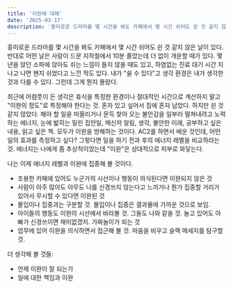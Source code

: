 ```yaml
---
title: '이완에 대해'
date: '2025-03-17'
description: '흥미로운 드라마를 몇 시간을 봐도 카페에서 몇 시간 쉬어도 쉰 것 같지 않은 날이 있다. 반대로...'
---
```


흥미로운 드라마를 몇 시간을 봐도 카페에서 몇 시간 쉬어도 쉰 것 같지 않은 날이 있다. 반대로 어떤 날은 사람이 드문 지하철에서 10분 졸았는데 더 없이 개운할 때가 있다. 몇 년을 앉던 소파에 앉아도 쉬는 느낌이 들지 않을 때도 있고, 하염없는 진료 대기 시간 지나고 나면 왠지 쉬었다고 느낀 적도 있다. 내가 "쉴 수 있다"고 생각 환경은 내가 생각한 것과 다를 수 있다. 그런데 그게 뭔지 몰랐다. 

최근에 어렴풋이 든 생각은 휴식을 특정한 환경이나 절대적인 시간으로 계산하지 말고 "이완의 정도"로 특정해야 한다는 것. 
혼자 있고 싶어서 집에 혼자 남았다. 하지만 쉰 것 같지 않았다. 해야 할 일을 떠올리거나 문득 찾아 오는 불안감을 일부러 떨쳐내려고 노력하는 에너지, 눈에 밟히는 밀린 집안일, 메신저 알림, 생각, 불안한 미래, 공부하고 싶은 내용, 읽고 싶은 책. 모두가 이완을 방해하는 것이다. AC2를 하면서 배운 것인데, 어떤 일의 효과를 측정하고 싶다? 그렇다면 일을 하기 전과 후의 에너지 레벨을 비교하라는 것. 에너지는 나에게 좀 추상적이었는데 "이완"은 상대적으로 피부로 와닿는다. 

나는 이제 에너지 레벨과 이완에 집중해 볼 것이다. 

- 조용한 카페에 있어도 누군가의 시선이나 행동이 의식된다면 이완되지 않은 것 
- 사람이 아주 많아도 아무도 나를 신경쓰지 않는다고 느끼거나 뭔가 집중할 거리가 있어서 무시할 수 있다면 이완된 것 
- 몰입이나 집중과는 구분할 것. 몰입이나 집중은 결과물에 가까운 것으로 보임.
- 아이들의 행동도 이완의 시선에서 바라볼 것. 그들도 나와 같을 것. 놀고 있어도 아빠가 신경쓰이면 재미없겠지. 가짜놀이가 되는 것 
- 업무에 있어 이완을 의식하면서 접근해 볼 것. 마음을 비우고 슬랙 메세지를 탐구할 것. 

더 생각해 볼 것들: 
- 언제 이완이 잘 되는가
- 일에 대한 책임과 이완
